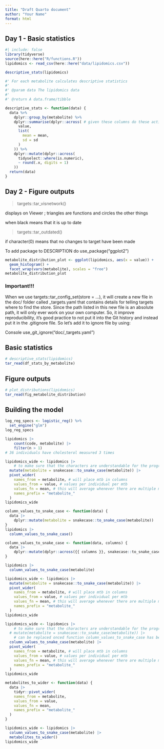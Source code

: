 ```yaml
---
title: "Draft Quarto document"
author: "Your Name"
format: html
---
```


## Day 1 - Basic statistics

```r
#| include: false
library(tidyverse)
source(here::here("R/functions.R"))
lipidomics <- read_csv(here::here("data/lipidomics.csv"))

descriptive_stats(lipidomics)
```

```r
#' For each metabolite calculates descriptive statistics
#'
#' @param data The lipidomics data
#'
#' @return A data.frame/tibble

descriptive_stats <- function(data) {
  data %>%
    dplyr::group_by(metabolite) %>%
    dplyr::summarise(dplyr::across( # given these columns do these actions
      value,
      list(
        mean = mean,
        sd = sd
      )
    )) %>%
    dplyr::mutate(dplyr::across(
      tidyselect::where(is.numeric),
      ~ round(.x, digits = 1)
    ))
  return(data)
}
```

## Day 2 - Figure outputs

> targets::tar_visnetwork()

displays on Viewer ; triangles are functions and circles the other
things

when black means that it is up to date

> targets::tar_outdated()

if character(0) means that no changes to target have been made

To add package to DESCRIPTION do use_package("ggplot2")

```r
metabolite_distribution_plot <- ggplot(lipidomics, aes(x = value)) +
  geom_histogram() +
  facet_wrap(vars(metabolite), scales = "free")
metabolite_distribution_plot
```

### Important!!!

When we use targets::tar_config_set(store = ...), it will create a new
file in the doc/ folder called \_targets.yaml that contains details for
telling targets where to find the store. Since the path listed in this
new file is an absolute path, it will only ever work on your own
computer. So, it improve reproducibility, it’s good practice to not put
it into the Git history and instead put it in the .gitignore file. So
let’s add it to ignore file by using:

Console use_git_ignore("doc/\_targets.yaml")

## Basic statistics

```r
# descriptive_stats(lipidomics)
tar_read(df_stats_by_metabolite)
```

## Figure outputs

```r
# plot_distributions(lipidomics)
tar_read(fig_metabolite_distribution)
```

## Building the model

```r
log_reg_specs <- logistic_reg() %>% 
  set_engine("glm")
log_reg_specs
```

```r
lipidomics |>
    count(code, metabolite) |>
    filter(n > 1)
# 36 individuals have cholesterol measured 3 times
```

```r
lipidomics_wide <- lipidomics |>
    # to make sure that the characters are understandable for the program
  mutate(metabolite = snakecase::to_snake_case(metabolite)) |>
  pivot_wider(
    names_from = metabolite, # will place mtb in columns
    values_from = value, # values per individual per mtb 
    values_fn = mean, # this will average whenever there are multiple measurements per mtb - i.e. cholesterol
    names_prefix = "metabolite_"
  )
lipidomics_wide
```

```r
column_values_to_snake_case <- function(data) {
  data |>
    dplyr::mutate(metabolite = snakecase::to_snake_case(metabolite))
}
lipidomics |>
  column_values_to_snake_case()
```

```r
column_values_to_snake_case <- function(data, columns) {
  data |>
    dplyr::mutate(dplyr::across({{ columns }}, snakecase::to_snake_case))
}

lipidomics |>
  column_values_to_snake_case(metabolite)
```

```r
lipidomics_wide <- lipidomics |>
  mutate(metabolite = snakecase::to_snake_case(metabolite)) |>
  pivot_wider(
    names_from = metabolite, # will place mtb in columns
    values_from = value, # values per individual per mtb 
    values_fn = mean, # this will average whenever there are multiple measurements per mtb - i.e. cholesterol
    names_prefix = "metabolite_"
  )
lipidomics_wide
```

```r
lipidomics_wide <- lipidomics |>
    # to make sure that the characters are understandable for the program
  # mutate(metabolite = snakecase::to_snake_case(metabolite)) |>
    # can be replaced onced function column_values_to_snake_case has been created
  column_values_to_snake_case(metabolite) |>
  pivot_wider(
    names_from = metabolite, # will place mtb in columns
    values_from = value, # values per individual per mtb 
    values_fn = mean, # this will average whenever there are multiple measurements per mtb - i.e. cholesterol
    names_prefix = "metabolite_"
  )
lipidomics_wide
```

```r
metabolites_to_wider <- function(data) {
  data |>
    tidyr::pivot_wider(
    names_from = metabolite, 
    values_from = value, 
    values_fn = mean, 
    names_prefix = "metabolite_"
  )
}
```

```r
lipidomics_wide <- lipidomics |>
  column_values_to_snake_case(metabolite) |>
  metabolites_to_wider()
lipidomics_wide
```
